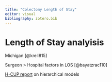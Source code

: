 ```yaml
---
title: "Colectomy Length of Stay"
editor: visual
bibliography: zotero.bib
---
```


# Length of Stay analyisis

Michigan [@krell815]

Surgeon > Hospital factors in LOS [@bayatzrac110]

[H-CUP report](https://hcup-us.ahrq.gov/reports/methods/2007_01.pdf) on hierarchical models
